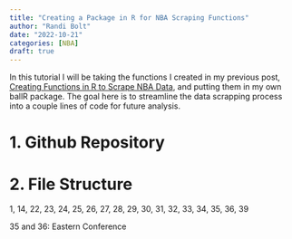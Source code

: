 ```yaml
---
title: "Creating a Package in R for NBA Scraping Functions"
author: "Randi Bolt"
date: "2022-10-21"
categories: [NBA]
draft: true
---
```

In this tutorial I will be taking the functions I created in my previous post, [Creating Functions in R to Scrape NBA Data](), and putting them in my own ballR package. The goal here is to streamline the data scrapping process into a couple lines of code for future analysis. 

# 1. Github Repository 

# 2. File Structure 


1, 14, 22, 23, 24, 25, 26, 27, 28, 29, 30, 31, 32, 33, 34, 35, 36, 39

35 and 36: Eastern Conference


